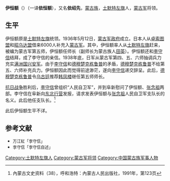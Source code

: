 '''伊恒额'''（{{bd|?||?|}}）（一译'''依恒额'''），又名'''依绍先'''，[[蒙古族|蒙古族]]，[[土默特左旗|土默特左旗]]人，[[蒙古军|蒙古军]]将领。

==生平==
伊恒额原是[[土默特左旗|土默特左旗]]统领。1936年5月12日，[[蒙古军政府|蒙古军政府]]成立。日本人从[[卓索图盟|卓索图盟]]和[[昭乌达盟|昭乌达盟]]借来6000人补充入[[蒙古军|蒙古军]]。其中，伊恒额率人从[[土默特左旗|土默特左旗]]赶来，被编为蒙古军第五师，伊恒额任师长（副师长为蒙古族人[[田英|田英]]）。伊恒额还和[[李守信_(1892年)|李守信]]结拜，成了李守信的亲信。1938年底，日军从蒙古军第四、五、六师抽调兵力充实[[满洲国|满洲国]][[兴安军|兴安军]]。由于[[李守信_(1892年)|李守信]]和[[德穆楚克栋鲁普|德穆楚克栋鲁普]]的矛盾，[[德穆楚克栋鲁普|德穆楚克栋鲁普]]不给第五、六师补充兵力。伊恒额因此而觉得前途渺茫，遂向[[李守信_(1892年)|李守信]]递交辞呈。此后，[[德穆楚克栋鲁普|德穆楚克栋鲁普]]令[[乌古廷|乌古廷]]推荐[[韩凤楼|韩凤楼]]继任第五师师长。

[[抗日战争|抗日战争]]胜利后，[[李守信_(1892年)|李守信]]曾组织“人民自卫军”，并到阜新慰问了伊恒额、[[张念祖|张念祖]]两部。李守信在阜新向[[东北行营|东北行营]]发报，请求发表伊恒额与[[张念祖|张念祖]]人民自卫军支队长的名义。此后他任支队长。<ref>內蒙古文史资料（38），呼和浩特：內蒙古人民出版社，1991年，第123页</ref>

此后伊恒额生平不详。

==参考文献==
{{reflist}}
* <span style="font-size:90%;">万江紅「李守信」{{Cite book<!--|和書-->|author = [[中国社会科学院|中国社会科学院]]近代史研究所|title = 民国人物传 第11巻|year = 2002|publisher = [[中華書局|中華書局]]|isbn = 7-101-02394-0}}</span>
* <span style="font-size:90%;">李守信「李守信自述」{{Cite book<!--|和書-->|author = 中国人民政治协商会议内蒙古自治区委员会文史资料研究委员会编|title = 内蒙古文史资料第二十辑 |year = 1985|publisher = |isbn = }}</span>

{{DEFAULTSORT:Yi伊}}
[[Category:土默特左旗人|Category:土默特左旗人]]
[[Category:蒙古军将领|Category:蒙古军将领]]
[[Category:中国蒙古族军事人物|Category:中国蒙古族军事人物]]